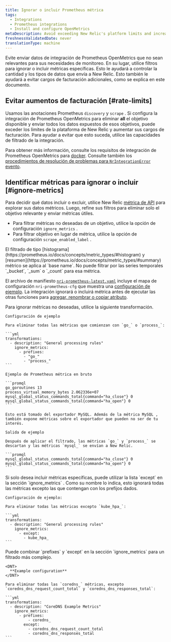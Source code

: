 ```yaml
---
title: Ignorar o incluir Prometheus métrica
tags:
  - Integrations
  - Prometheus integrations
  - Install and configure OpenMetrics
metaDescription: Avoid exceeding New Relic's platform limits and increasing your billing charges by using the Prometheus OpenMetrics integration's filtering capabilities.
freshnessValidatedDate: never
translationType: machine
---
```


Evite enviar datos de integración de Prometheus OpenMetrics que no sean relevantes para sus necesidades de monitoreo. En su lugar, utilice filtros para ignorar o incluir métricas específicas. Esto le ayudará a controlar la cantidad y los tipos de datos que envía a New Relic. Esto también le ayudará a evitar cargos de facturación adicionales, como se explica en este documento.

## Evitar aumentos de facturación [#rate-limits]

Usamos las anotaciones Prometheus `discovery` y `scrape` . Si configura la integración de Prometheus OpenMetrics para eliminar <DNT>**all**</DNT> el objetivo disponible y enviar todos los datos expuestos de esos objetivos, puede exceder los límites de la plataforma de New Relic y aumentar sus cargos de facturación. Para ayudar a evitar que esto suceda, utilice las capacidades de filtrado de la integración.

Para obtener más información, consulte los requisitos de integración de Prometheus OpenMetrics para [docker](/docs/integrations/prometheus-integrations/get-started/monitor-prometheus-new-relic#OpenMetrics). Consulte también los [procedimientos de resolución de problemas para `NrIntegrationError` evento](/docs/integrations/prometheus-integrations/troubleshooting/rate-limit-errors-prometheus-integration).

## Identificar métricas para ignorar o incluir [#ignore-metrics]

Para decidir qué datos incluir o excluir, utilice New Relic [métrica de API](/docs/data-ingest-apis/get-data-new-relic/metric-api/view-query-you-metric-data#explore-metric-data) para explorar sus datos métricos. Luego, refine sus filtros para eliminar solo el objetivo relevante y enviar métricas útiles.

* Para filtrar métricas no deseadas de un objetivo, utilice la opción de configuración `ignore_metrics` .
* Para filtrar objetivo en lugar de métrica, utilice la opción de configuración `scrape_enabled_label` .

<Callout variant="caution">
  El filtrado de tipo [histograma](https://prometheus.io/docs/concepts/metric_types/#histogram) y [resumen](https://prometheus.io/docs/concepts/metric_types/#summary) métrico se aplica al `base name`. No puede filtrar por las series temporales `_bucket`, `_sum` o `_count` para esa métrica.
</Callout>

El archivo de manifiesto [`nri-prometheus-latest.yaml`](https://download.newrelic.com/infrastructure_agent/integrations/kubernetes/nri-prometheus-latest.yaml) incluye el mapa de configuración `nri-prometheus-cfg` que muestra una [configuración de ejemplo](/docs/integrations/prometheus-integrations/configure/configure-prometheus-openmetrics-integration). La integración ignorará o incluirá métrica antes de ejecutar las otras funciones para [agregar, renombrar o copiar atributo](/docs/integrations/prometheus-integrations/view-query-data/add-rename-copy-prometheus-attributes).

<CollapserGroup>
  <Collapser id="example-ignore" title="Filtrar métricas no deseadas (ignorar)">
    Para ignorar métricas no deseadas, utilice la siguiente transformación.

    Configuración de ejemplo

    Para eliminar todas las métricas que comienzan con `go_` o `process_`:

    ```yml
    transformations:
      - description: "General processing rules"
        ignore_metrics:
          - prefixes:
            - "go_"
            - "process_"
    ```

    Ejemplo de Prometheus métrica en bruto

    ```promql
    go_goroutines 13
    process_virtual_memory_bytes 2.062336e+07
    mysql_global_status_commands_total{command="ha_close"} 0
    mysql_global_status_commands_total{command="ha_open"} 0
    ```

    Esto está tomado del exportador MySQL. Además de la métrica MySQL , también expone métricas sobre el exportador que pueden no ser de tu interés.

    Salida de ejemplo

    Después de aplicar el filtrado, las métricas `go_` y `process_` se descartan y las métricas `mysql_` se envían a New Relic.

    ```promql
    mysql_global_status_commands_total{command="ha_close"} 0 
    mysql_global_status_commands_total{command="ha_open"} 0
    ```
  </Collapser>

  <Collapser id="include-metrics" title="Incluir sólo métricas específicas (excepto)">
    Si solo desea incluir métricas específicas, puede utilizar la lista `except` en la sección `ignore_metrics` . Como su nombre lo indica, esto ignorará todas las métricas excepto las que contengan con los prefijos dados.

    Configuración de ejemplo:

    Para eliminar todas las métricas excepto `kube_hpa_`:

    ```yml
    transformations:
      - description: "General processing rules"
        ignore_metrics:
          - except:
            - kube_hpa_
    ```
  </Collapser>

  <Collapser id="include-exclude" title="Combinación de incluir y excluir (excepto e ignorar)">
    Puede combinar `prefixes` y `except` en la sección `ignore_metrics` para un filtrado más complejo.

    <DNT>
      **Example configuration**
    </DNT>

    Para eliminar todas las `coredns_` métricas, excepto `coredns_dns_request_count_total` y `coredns_dns_responses_total`:

    ```yml
    transformations:
      - description: "CoreDNS Example Metrics"
        ignore_metrics:
          - prefixes:
              - coredns_
            except:
              - coredns_dns_request_count_total
              - coredns_dns_responses_total
    ```
  </Collapser>
</CollapserGroup>